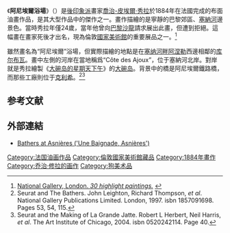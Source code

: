 {{Painting
| image_file=Georges Seurat 004.jpg
| title=Une Baignade, Asnières
| zh_title=阿尼埃爾浴場
| artist=[[喬治·秀拉|喬治-皮埃爾·秀拉]]
| year=1884年
| type=[[布面油画|布面油画]]
| height=201
| width=300
| height_inch=79
| width_inch=118
| diameter_cm = 
| diameter_inch = 
| city=[[英国|英国]][[倫敦|倫敦]]
| museum=[[國家美術館_(倫敦)|國家美術館]]}}

《'''阿尼埃爾浴場'''》（{{lang-fr|Une Baignade, Asnières}}）是[[後印象派|後印象派]]畫家[[喬治·秀拉|喬治-皮埃爾·秀拉]]於1884年在法國完成的布面油畫作品，是其大型作品中的傑作之一。畫作描繪的是寧靜的巴黎郊區、[[塞納河|塞納河]]邊景色。當時秀拉年僅24歲，當年他曾向[[巴黎沙龍|巴黎沙龍]]請求展出此畫，但遭到拒絕。這幅畫在畫家死後才出名，現為倫敦[[國家美術館_(倫敦)|國家美術館]]的重要展品之一。<ref>[http://www.nationalgallery.org.uk/collection/glance.htm National Gallery, London. ''30 highlight paintings.''] {{Wayback|url=http://www.nationalgallery.org.uk/collection/glance.htm |date=20090224231813 }}</ref>

雖然畫名為“阿尼埃爾”浴場，但實際描繪的地點是在[[塞纳河畔阿涅勒|塞纳河畔阿涅勒]]西邊相鄰的[[库尔布瓦|库尔布瓦]]。畫中左側的河岸在當地稱爲“Côte des Ajoux”，位于塞納河北岸。對岸就是秀拉繪製《[[大碗岛的星期天下午|大碗岛的星期天下午]]》的[[大碗岛|大碗岛]]。背景中的橋是阿尼埃爾鐵路橋，而那些工廠則位于[[克利希_(上塞纳省)|克利希]]。<ref>Seurat and The Bathers. John Leighton, Richard Thompson, ''et al''. National Gallery Publications Limited. London, 1997. isbn 1857091698. Pages 53, 54, 115.</ref><ref>Seurat and the Making of La Grande Jatte. Robert L Herbert, Neil Harris, ''et al''. The Art Institute of Chicago, 2004. isbn 0520242114. Page 40.</ref>

==参考文献==
{{reflist}}

==外部連結==
*[https://web.archive.org/web/20080929071537/http://www.nationalgallery.org.uk/cgi-bin/WebObjects.dll/CollectionPublisher.woa/wa/work?workNumber=NG3908 Bathers at Asnières ('Une Baignade, Asnières')]

[[Category:法国油画作品|Category:法国油画作品]]
[[Category:倫敦國家美術館藏品|Category:倫敦國家美術館藏品]]
[[Category:1884年畫作|Category:1884年畫作]]
[[Category:乔治·修拉的画作|Category:乔治·修拉的画作]]
[[Category:狗美术品|Category:狗美术品]]
{{Paint-stub}}